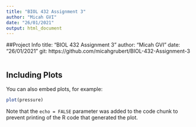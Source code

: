```yaml
---
title: "BIOL 432 Assignment 3"
author: "Micah GVI"
date: "26/01/2021"
output: html_document
---
```

##Project Info
title: "BIOL 432 Assignment 3"
author: "Micah GVI"
date: "26/01/2021"
git: https://github.com/micahgrubert/BIOL-432-Assignment-3


```r

```

## Including Plots

You can also embed plots, for example:

```r
plot(pressure)
```

Note that the `echo = FALSE` parameter was added to the code chunk to prevent printing of the R code that generated the plot.
